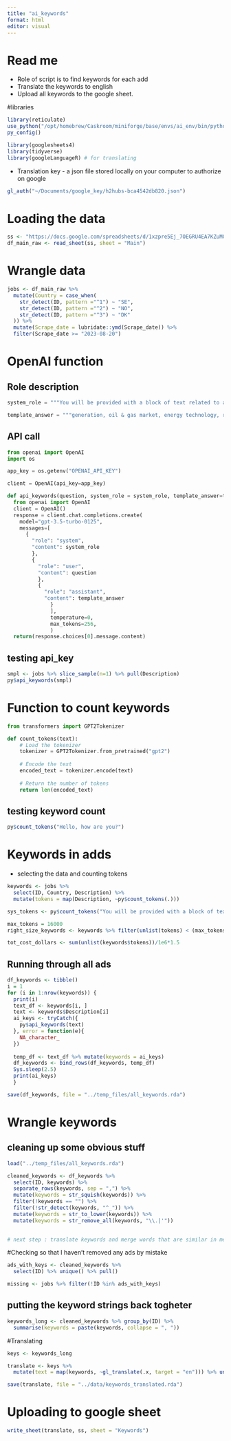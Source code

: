 ```yaml
---
title: "ai_keywords"
format: html
editor: visual
---
```


# Read me
- Role of script is to find keywords for each add
- Translate the keywords to english 
- Upload all keywords to the google sheet.


#libraries
```r
library(reticulate)
use_python("/opt/homebrew/Caskroom/miniforge/base/envs/ai_env/bin/python", required = T)
py_config()

```

```r
library(googlesheets4)
library(tidyverse)
library(googleLanguageR) # for translating
```


- Translation key - a json file stored locally on your computer to authorize on google

```r
gl_auth("~/Documents/google_key/h2hubs-bca4542db820.json")
```


# Loading the data
```r

ss <- "https://docs.google.com/spreadsheets/d/1xzpre5Ej_7OEGRU4EA7KZuMQnSz5YCyTx5Sdbml6bQE/edit#gid=0"
df_main_raw <- read_sheet(ss, sheet = "Main")

```
# Wrangle data 
```r
jobs <- df_main_raw %>% 
  mutate(Country = case_when(
    str_detect(ID, pattern ="^1") ~ "SE", 
    str_detect(ID, pattern ="^2") ~ "NO",
    str_detect(ID, pattern ="^3") ~ "DK"
  )) %>%  
  mutate(Scrape_date = lubridate::ymd(Scrape_date)) %>%
  filter(Scrape_date >= "2023-08-20")
```


# OpenAI function

## Role description

```python
system_role = """You will be provided with a block of text related to a job ad. The text may also contain words that are unrelated to the job ad.  Your task is to extract all keywords that relate to the job ad.   Return a character vector where each keyword is separated with a comma. Do not add any comments. Make sure each keyword has a significant and real meaning. Do not include company names. Do not include person names."""

template_answer = """generation, oil & gas market, energy technology, renewable energy, trainee program, product development, simulation tools, technical expertise, steel structures, Swedish, English, problem-solving skills, collaborative skills."""

```



## API call

```python
from openai import OpenAI
import os

app_key = os.getenv("OPENAI_API_KEY")

client = OpenAI(api_key=app_key)

def api_keywords(question, system_role = system_role, template_answer=template_answer):
  from openai import OpenAI
  client = OpenAI()
  response = client.chat.completions.create(
    model="gpt-3.5-turbo-0125",
    messages=[
      {
        "role": "system",
        "content": system_role
        },
        {
          "role": "user",
          "content": question
          },
          {
            "role": "assistant",
            "content": template_answer
              }
              ],
              temperature=0,
              max_tokens=256,
              )
  return(response.choices[0].message.content)

```

## testing api_key
```r
smpl <- jobs %>% slice_sample(n=1) %>% pull(Description)
py$api_keywords(smpl)

```



# Function to count keywords

```python

from transformers import GPT2Tokenizer

def count_tokens(text):
    # Load the tokenizer
    tokenizer = GPT2Tokenizer.from_pretrained("gpt2")
    
    # Encode the text
    encoded_text = tokenizer.encode(text)
    
    # Return the number of tokens
    return len(encoded_text)

```

## testing keyword count
```r
py$count_tokens("Hello, how are you?")
```



# Keywords in adds

- selecting the data and counting tokens
```r
keywords <- jobs %>%
  select(ID, Country, Description) %>%
  mutate(tokens = map(Description, ~py$count_tokens(.)))

sys_tokens <- py$count_tokens("You will be provided with a block of text related to a job ad. The text may also contain words that are unrelated to the job ad.  Your task is to extract all keywords that relate to the job ad.   Return a character vector where each keyword is separated with a comma. Do not add any comments. Make sure each keyword has a significant and real meaning. Do not include company names. Do not include person names.")

max_tokens = 16000
right_size_keywords <- keywords %>% filter(unlist(tokens) < (max_tokens- sys_tokens -256)) ## All keywords within limit

tot_cost_dollars <- sum(unlist(keywords$tokens))/1e6*1.5


```

## Running through all ads

```r

df_keywords <- tibble()
i = 1
for (i in 1:nrow(keywords)) {
  print(i)
  text_df <- keywords[i, ]
  text <- keywords$Description[i]
  ai_keys <- tryCatch({
    py$api_keywords(text)
  }, error = function(e){
    NA_character_
  })
  
  temp_df <- text_df %>% mutate(keywords = ai_keys) 
  df_keywords <- bind_rows(df_keywords, temp_df)
  Sys.sleep(2.5)
  print(ai_keys)
  }

save(df_keywords, file = "../temp_files/all_keywords.rda")


```


# Wrangle keywords

## cleaning up some obvious stuff
```r

load("../temp_files/all_keywords.rda")

cleaned_keywords <- df_keywords %>% 
  select(ID, keywords) %>% 
  separate_rows(keywords, sep = ",") %>%
  mutate(keywords = str_squish(keywords)) %>%
  filter(!keywords == "") %>%
  filter(!str_detect(keywords, "^_")) %>%
  mutate(keywords = str_to_lower(keywords)) %>%
  mutate(keywords = str_remove_all(keywords, "\\.|'"))
  

# next step : translate keywords and merge words that are similar in meaning. 

```


#Checking so that I haven't removed any ads by mistake
```r
ads_with_keys <- cleaned_keywords %>% 
  select(ID) %>% unique() %>% pull()

missing <- jobs %>% filter(!ID %in% ads_with_keys)

```


## putting the keyword strings back togheter
```r
keywords_long <- cleaned_keywords %>% group_by(ID) %>%
  summarise(keywords = paste(keywords, collapse = ", "))

```

#Translating
```r

keys <- keywords_long

translate <- keys %>%
  mutate(text = map(keywords, ~gl_translate(.x, target = "en"))) %>% unnest(text)

save(translate, file = "../data/keywords_translated.rda")


```


# Uploading to google sheet
```r

write_sheet(translate, ss, sheet = "Keywords")

```

